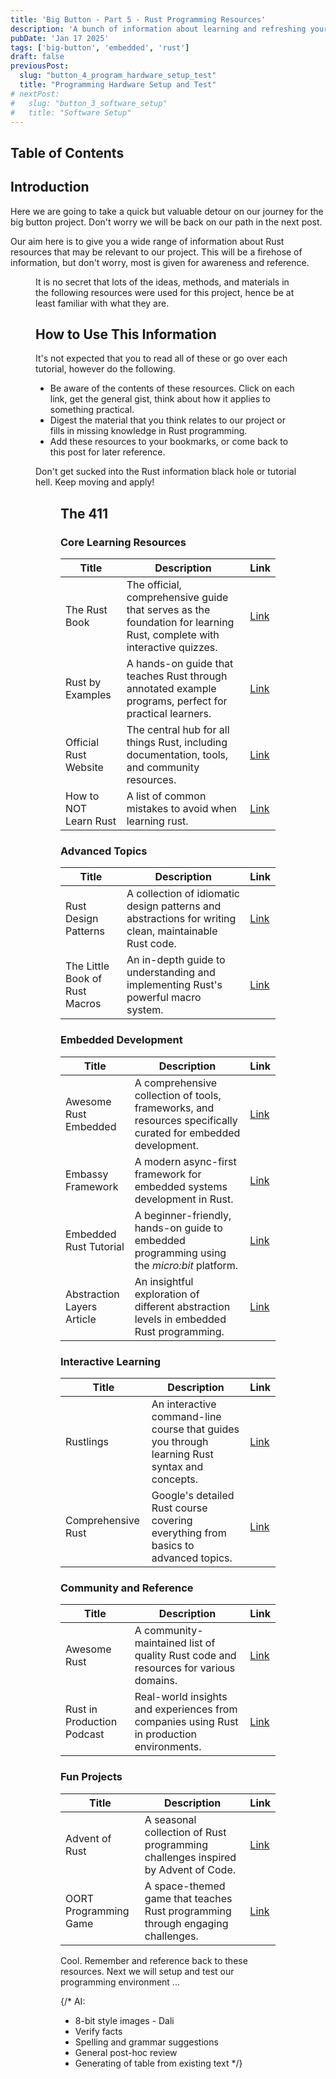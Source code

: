```yaml
---
title: 'Big Button - Part 5 - Rust Programming Resources'
description: 'A bunch of information about learning and refreshing your knowledge on Rust'
pubDate: 'Jan 17 2025'
tags: ['big-button', 'embedded', 'rust']
draft: false
previousPost:
  slug: "button_4_program_hardware_setup_test"
  title: "Programming Hardware Setup and Test"
# nextPost: 
#   slug: "button_3_software_setup"
#   title: "Software Setup"
---
```


## Table of Contents

## Introduction

Here we are going to take a quick but valuable detour on our journey for
the big button project. Don't worry we will be back on our path in the next post.

Our aim here is to give you a wide range of information about Rust resources that
may be relevant to our project. This will be a firehose of information, but
don't worry, most is given for awareness and reference.

<Figure
  src={detour}
  caption="Taking a quick detour"
  url="https://www.safetysign.com/detour-signs"
/>

It is no secret that lots of the ideas, methods, and materials in the following
resources were used for this project, hence be at least familiar with what they are.

## How to Use This Information

It's not expected that you to read all of these or go over each
tutorial, however do the following.

- Be aware of the contents of these resources. Click on each link, get the general gist,
  think about how it applies to something practical.
- Digest the material that you think relates to our project or fills in missing
  knowledge in Rust programming.
- Add these resources to your bookmarks, or come back to this post for later
  reference.

<Aside variant="tip">
  Don't get sucked into the Rust information black hole or tutorial hell. Keep
  moving and apply!
</Aside>

<Figure
  src={firehose}
  caption="Firehose of information"
  url="https://www.youtube.com/watch?v=ldSYDmcjtWo"
/>

## The 411

### Core Learning Resources

| Title | Description | Link |
|-------|-------------|------|
| The Rust Book | The official, comprehensive guide that serves as the foundation for learning Rust, complete with interactive quizzes. | [Link](https://doc.rust-lang.org/book/) |
| Rust by Examples | A hands-on guide that teaches Rust through annotated example programs, perfect for practical learners. | [Link](https://doc.rust-lang.org/rust-by-example/) |
| Official Rust Website | The central hub for all things Rust, including documentation, tools, and community resources. | [Link](https://www.rust-lang.org/) |
| How to NOT Learn Rust | A list of common mistakes to avoid when learning rust. | [Link](https://dystroy.org/blog/how-not-to-learn-rust/) |

### Advanced Topics

| Title | Description | Link |
|-------|-------------|------|
| Rust Design Patterns | A collection of idiomatic design patterns and abstractions for writing clean, maintainable Rust code. | [Link](https://rust-unofficial.github.io/patterns/intro.html) |
| The Little Book of Rust Macros | An in-depth guide to understanding and implementing Rust's powerful macro system. | [Link](https://danielkeep.github.io/tlborm/book/README.html) |

### Embedded Development

| Title | Description | Link |
|-------|-------------|------|
| Awesome Rust Embedded | A comprehensive collection of tools, frameworks, and resources specifically curated for embedded development. | [Link](https://github.com/rust-embedded/awesome-embedded-rust) |
| Embassy Framework | A modern async-first framework for embedded systems development in Rust. | [Link](https://embassy.dev/) |
| Embedded Rust Tutorial | A beginner-friendly, hands-on guide to embedded programming using the *micro:bit* platform. | [Link](https://docs.rust-embedded.org/discovery/microbit/index.html) |
| Abstraction Layers Article | An insightful exploration of different abstraction levels in embedded Rust programming. | [Link](https://pramode.in/2018/02/20/programming-a-microcontroller-in-rust-at-four-levels-of-abstraction/) |

### Interactive Learning

| Title | Description | Link |
|-------|-------------|------|
| Rustlings | An interactive command-line course that guides you through learning Rust syntax and concepts. | [Link](https://rustlings.cool/) |
| Comprehensive Rust | Google's detailed Rust course covering everything from basics to advanced topics. | [Link](https://google.github.io/comprehensive-rust/) |

### Community and Reference

| Title | Description | Link |
|-------|-------------|------|
| Awesome Rust | A community-maintained list of quality Rust code and resources for various domains. | [Link](https://github.com/rust-unofficial/awesome-rust) |
| Rust in Production Podcast | Real-world insights and experiences from companies using Rust in production environments. | [Link](https://corrode.dev/podcast/) |

### Fun Projects

| Title | Description | Link |
|-------|-------------|------|
| Advent of Rust | A seasonal collection of Rust programming challenges inspired by Advent of Code. | [Link](https://www.rustfinity.com/advent-of-rust) |
| OORT Programming Game | A space-themed game that teaches Rust programming through engaging challenges. | [Link](https://oort.rs/) |


<span class="text-accentColor font-bold">
  Cool. Remember and reference back to these resources.
  Next we will setup and test our programming environment ...
</span>


{/* AI:
  - 8-bit style images - Dali
  - Verify facts
  - Spelling and grammar suggestions
  - General post-hoc review
  - Generating of table from existing text
*/}
